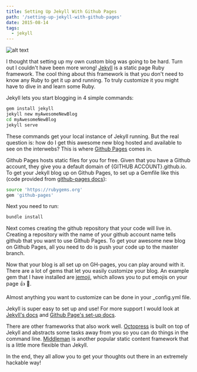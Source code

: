 ```yaml
---
title: Setting Up Jekyll With Github Pages
path: '/setting-up-jekyll-with-github-pages'
date: 2015-08-14
tags:
  - jekyll
---
```


![alt text](../../../../images/blog/host-jekyll-blog-github.jpg "Jekyll")

I thought that setting up my own custom blog was going to be hard. Turn out I couldn't
have been more wrong! [Jekyll](http://jekyllrb.com/) is a static page Ruby framework.
The cool thing about this framework is that you don't need to know any Ruby to get
it up and running. To truly customize it you might have to dive in and learn some Ruby.

Jekyll lets you start blogging in 4 simple commands:

```bash
gem install jekyll
jekyll new myAwesomeNewBlog
cd myAwesomeNewBlog
jekyll serve
```

These commands get your local instance of Jekyll running. But the real question is:
how do I get this awesome new blog hosted and available to see on the interwebs? This
is where [Github Pages](https://pages.github.com/) comes in.

Github Pages hosts static files for you for free. Given that you have a Github account,
they give you a default domain of {GITHUB ACCOUNT}.github.io. To get your Jekyll blog up
on Github Pages, to set up a Gemfile like this (code provided from [github-pages docs](https://help.github.com/articles/using-jekyll-with-pages/)):

```bash
source 'https://rubygems.org'
gem 'github-pages'
```

Next you need to run:

```bash
bundle install
```

Next comes creating the github repository that your code will live in. Creating a repository
with the name of your github account name tells github that you want to use Github Pages.
To get your awesome new blog on Github Pages, all you need to do is push your code up
to the master branch.

Now that your blog is all set up on GH-pages, you can play around with it. There are a
lot of gems that let you easily customize your blog. An example gem that I have installed are
[jemoji](https://github.com/jekyll/jemoji), which allows you to put emojis on your page
:+1: :gem:.

Almost anything you want to customize can be done in your _config.yml file.

Jekyll is super easy to set up and use! For more support I would look at [Jekyll's docs](http://jekyllrb.com/docs/home/)
and [Github Page's set-up docs](https://help.github.com/articles/using-jekyll-with-pages/).

There are other frameworks that also work well. [Octopress](http://octopress.org/) is built on top of Jekyll and
abstracts some tasks away from you so you can do things in the command line. [Middleman](https://middlemanapp.com/) is
another popular static content framework that is a little more flexible than Jekyll.

In the end, they all allow you to get your thoughts out there in an extremely hackable way!
